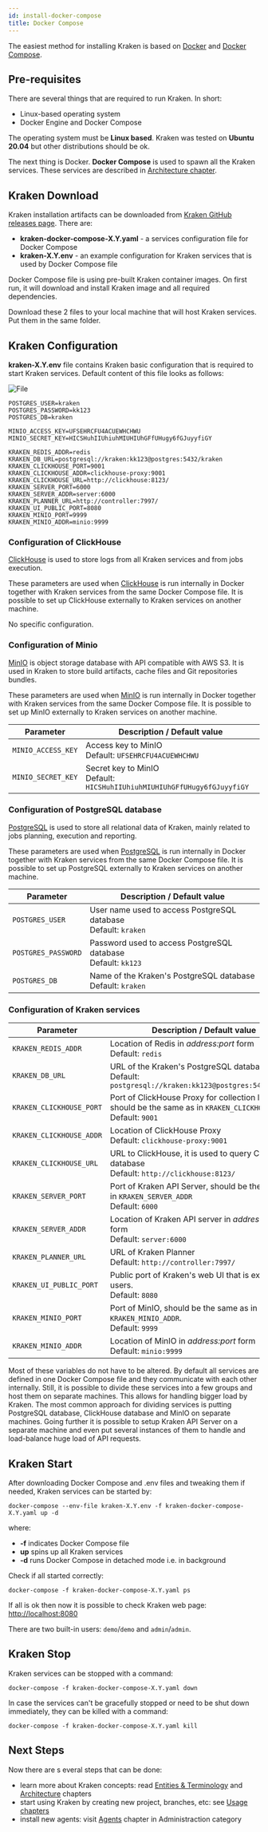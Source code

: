 ```yaml
---
id: install-docker-compose
title: Docker Compose
---
```


The easiest method for installing Kraken is based on [Docker](https://www.docker.com/) and [Docker Compose](https://docs.docker.com/compose/).

## Pre-requisites

There are several things that are required to run Kraken. In short:

- Linux-based operating system
- Docker Engine and Docker Compose

The operating system must be **Linux based**. Kraken was tested on **Ubuntu 20.04**
but other distributions should be ok.

The next thing is Docker. **Docker Compose** is used to spawn all the Kraken services.
These services are described in [Architecture chapter](architecture.md).

## Kraken Download

Kraken installation artifacts can be downloaded from [Kraken GitHub releases page](https://github.com/Kraken-CI/kraken/releases).
There are:

- **kraken-docker-compose-X.Y.yaml** - a services configuration file for Docker Compose
- **kraken-X.Y.env** - an example configuration for Kraken services that is used by Docker Compose file

Docker Compose file is using pre-built Kraken container images. On first run, it will download and install Kraken image and all required dependencies.

Download these 2 files to your local machine that will host Kraken services. Put them in the same folder.

## Kraken Configuration

**kraken-X.Y.env** file contains Kraken basic configuration that is required to start Kraken services.
Default content of this file looks as follows:

![File](https://raw.githubusercontent.com/Kraken-CI/kraken/master/dot.env)

```
POSTGRES_USER=kraken
POSTGRES_PASSWORD=kk123
POSTGRES_DB=kraken

MINIO_ACCESS_KEY=UFSEHRCFU4ACUEWHCHWU
MINIO_SECRET_KEY=HICSHuhIIUhiuhMIUHIUhGFfUHugy6fGJuyyfiGY

KRAKEN_REDIS_ADDR=redis
KRAKEN_DB_URL=postgresql://kraken:kk123@postgres:5432/kraken
KRAKEN_CLICKHOUSE_PORT=9001
KRAKEN_CLICKHOUSE_ADDR=clickhouse-proxy:9001
KRAKEN_CLICKHOUSE_URL=http://clickhouse:8123/
KRAKEN_SERVER_PORT=6000
KRAKEN_SERVER_ADDR=server:6000
KRAKEN_PLANNER_URL=http://controller:7997/
KRAKEN_UI_PUBLIC_PORT=8080
KRAKEN_MINIO_PORT=9999
KRAKEN_MINIO_ADDR=minio:9999
```

### Configuration of ClickHouse

[ClickHouse](https://clickhouse.tech/) is used to store logs from all
Kraken services and from jobs execution.

These parameters are used when [ClickHouse](https://clickhouse.tech/)
is run internally in Docker together with Kraken services from the
same Docker Compose file. It is possible to set up ClickHouse
externally to Kraken services on another machine.

No specific configuration.

### Configuration of Minio

[MinIO](https://min.io/) is object storage database with API
compatible with AWS S3.  It is used in Kraken to store build
artifacts, cache files and Git repositories bundles.

These parameters are used when [MinIO](https://min.io/) is run
internally in Docker together with Kraken services from the same
Docker Compose file. It is possible to set up MinIO externally to
Kraken services on another machine.

| Parameter                   | Description / Default value                                                                            |
|-----------------------------|--------------------------------------------------------------------------------------------------------|
| `MINIO_ACCESS_KEY`          | Access key to MinIO<br/>Default: `UFSEHRCFU4ACUEWHCHWU`                                                |
| `MINIO_SECRET_KEY`          | Secret key to MinIO<br/>Default: `HICSHuhIIUhiuhMIUHIUhGFfUHugy6fGJuyyfiGY`                            |

### Configuration of PostgreSQL database

[PostgreSQL](https://www.postgresql.org/) is used to store all
relational data of Kraken, mainly related to jobs planning, execution
and reporting.

These parameters are used
when [PostgreSQL](https://www.postgresql.org/) is run internally in
Docker together with Kraken services from the same Docker Compose
file. It is possible to set up PostgreSQL externally to Kraken
services on another machine.

| Parameter                   | Description / Default value                                                                            |
|-----------------------------|--------------------------------------------------------------------------------------------------------|
| `POSTGRES_USER`             | User name used to access PostgreSQL database<br/>Default: `kraken`                                     |
| `POSTGRES_PASSWORD`         | Password used to access PostgreSQL database<br/>Default: `kk123`                                       |
| `POSTGRES_DB`               | Name of the Kraken's PostgreSQL database<br/>Default: `kraken`                                         |

### Configuration of Kraken services

| Parameter                   | Description / Default value                                                                            |
|-----------------------------|--------------------------------------------------------------------------------------------------------|
| `KRAKEN_REDIS_ADDR`         | Location of Redis in _address:port_ form<br/>Default: `redis`                                          |
| `KRAKEN_DB_URL`             | URL of the Kraken's PostgreSQL database<br/>Default: `postgresql://kraken:kk123@postgres:5432/kraken`  |
| `KRAKEN_CLICKHOUSE_PORT`    | Port of ClickHouse Proxy for collection logs, should be the same as in `KRAKEN_CLICKHOUSE_ADDR` <br/>Default: `9001`     |
| `KRAKEN_CLICKHOUSE_ADDR`    | Location of ClickHouse Proxy <br/>Default: `clickhouse-proxy:9001`                                     |
| `KRAKEN_CLICKHOUSE_URL`     | URL to ClickHouse, it is used to query ClickHouse database <br/>Default: `http://clickhouse:8123/`     |
| `KRAKEN_SERVER_PORT`        | Port of Kraken API Server, should be the same as in `KRAKEN_SERVER_ADDR`<br/>Default: `6000`           |
| `KRAKEN_SERVER_ADDR`        | Location of Kraken API server in _address:port_ form<br/>Default: `server:6000`                        |
| `KRAKEN_PLANNER_URL`        | URL of Kraken Planner<br/>Default: `http://controller:7997/`                                           |
| `KRAKEN_UI_PUBLIC_PORT`     | Public port of Kraken's web UI that is exposed to users. <br/>Default: `8080`                          |
| `KRAKEN_MINIO_PORT `        | Port of MinIO, should be the same as in `KRAKEN_MINIO_ADDR`. <br/>Default: `9999`                      |
| `KRAKEN_MINIO_ADDR`         | Location of MinIO in _address:port_ form<br/>Default: `minio:9999`                                     |

Most of these variables do not have to be altered. By default all
services are defined in one Docker Compose file and they communicate
with each other internally. Still, it is possible to divide these
services into a few groups and host them on separate machines. This
allows for handling bigger load by Kraken. The most common approach
for dividing services is putting PostgreSQL database, ClickHouse
database and MinIO on separate machines. Going further it is possible
to setup Kraken API Server on a separate machine and even put several
instances of them to handle and load-balance huge load of API
requests.

## Kraken Start

After downloading Docker Compose and .env files and tweaking them if needed,
Kraken services can be started by:

```console
docker-compose --env-file kraken-X.Y.env -f kraken-docker-compose-X.Y.yaml up -d
```

where:

- **-f** indicates Docker Compose file
- **up** spins up all Kraken services
- **-d** runs Docker Compose in detached mode i.e. in background

Check if all started correctly:

```console
docker-compose -f kraken-docker-compose-X.Y.yaml ps
```

If all is ok then now it is possible to check Kraken web page: [http://localhost:8080](http://localhost:8080)

There are two built-in users: `demo`/`demo` and `admin`/`admin`.

## Kraken Stop

Kraken services can be stopped with a command:

```console
docker-compose -f kraken-docker-compose-X.Y.yaml down
```

In case the services can't be gracefully stopped or need to be shut down immediately,
they can be killed with a command:

```console
docker-compose -f kraken-docker-compose-X.Y.yaml kill
```
## Next Steps

Now there are s everal steps that can be done:

- learn more about Kraken concepts: read [Entities & Terminology](entities.md) and [Architecture](architecture.md) chapters
- start using Kraken by creating new project, branches, etc: see [Usage chapters](proj-branches.mdx)
- install new agents: visit [Agents](agents.mdx) chapter in Administraction category
